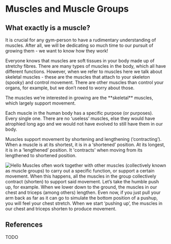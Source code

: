 # Muscles and Muscle Groups


## What exactly is a muscle?

It is crucial for any gym-person to have a rudimentary understanding of muscles. After all, we will be dedicating so much time to our pursuit of growing them - we want to know how they work!

Everyone knows that muscles are soft tissues in your body made up of stretchy fibres. There are many types of muscles in the body, which all have different functions. However, when we refer to muscles here we talk about skeletal muscles - these are the muscles that attach to your skeleton (spooky) and control movement. There are other muscles than control your organs, for example, but we don’t need to worry about those.
 
<Callout type="info" emoji="ℹ️">
 The muscles we're interested in growing are the **skeletal** muscles, which largely support movement.
</Callout>

Each muscle in the human body has a specific purpose (or purposes). Every single one. There are no ‘useless’ muscles, else they would have atrophied long ago and we would not have evolved to still have them in our body.

Muscles support movement by shortening and lengthening (‘contracting’). When a muscle is at its shortest, it is in a ‘shortened’ position. At its longest, it is in a ‘lengthened’ position. It 'contracts' when moving from its lengthened to shortened position.

<Image src="/contract.png" alt="Hello" width={500} height={500} className="img-center"/>
Muscles often work together with other muscles (collectively known as muscle groups) to carry out a specific function, or support a certain movement. When this happens, all the muscles in the group collectively contract (shorten) to support said movement. 

<Callout type="warning" emoji="💡">
Let’s take the humble push up, for example. When we lower down to the ground, the muscles in our chest and triceps (among others) lengthen. Even now, if you just pull your arm back as far as it can go to simulate the bottom position of a pushup, you will feel your chest stretch. When we start ‘pushing up’, the muscles in our chest and triceps shorten to produce movement.
</Callout>

## References

TODO